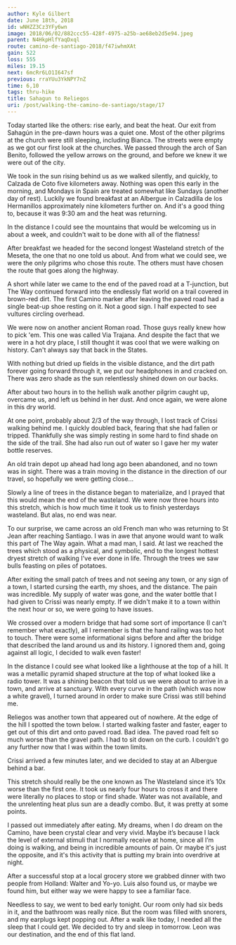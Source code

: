 ```yaml
---
author: Kyle Gilbert
date: June 18th, 2018
id: wNHZZ3Cz3YFy6wn
image: 2018/06/02/882ccc55-428f-4975-a25b-ae68eb2d5e94.jpeg
parent: N4HkpHlfYaqDxql
route: camino-de-santiago-2018/f47iwhmXAt
gain: 522
loss: 555
miles: 19.15
next: 6mcRr6LO1I647sf
previous: rraYUu3YkNPY7nZ
time: 6,10
tags: thru-hike
title: Sahagun to Reliegos
uri: /post/walking-the-camino-de-santiago/stage/17
---
```


<Stats />

<Route />

Today started like the others: rise early, and beat the heat. Our exit
from Sahagún in the pre-dawn hours was a quiet one. Most of the other pilgrims
at the church were still sleeping, including Bianca. The streets were empty as
we got our first look at the churches. We passed through the arch of San
Benito, followed the yellow arrows on the ground, and before we knew it we were
out of the city.

We took in the sun rising behind us as we walked silently, and quickly, to
Calzada de Coto five kilometers away. Nothing was open this early in the
morning, and Mondays in Spain are treated somewhat like Sundays (another day of
rest). Luckily we found breakfast at an Albergue in Calzadilla de los
Hermanillos approximately nine kilometers further on. And it's a good thing to,
because it was 9:30 am and the heat was returning.

In the distance I could see the mountains that would be welcoming us in about a
week, and couldn't wait to be done with all of the flatness!

After breakfast we headed for the second longest Wasteland stretch of the
Meseta, the one that no one told us about. And from what we could see, we were
the only pilgrims who chose this route. The others must have chosen the route
that goes along the highway.

A short while later we came to the end of the paved road at a T-junction, but
The Way continued forward into the endlessly flat world on a trail covered in
brown-red dirt. The first Camino marker after leaving the paved road had a
single beat-up shoe resting on it. Not a good sign. I half expected to see
vultures circling overhead.

We were now on another ancient Roman road. Those guys really knew how to
pick 'em. This one was called Via Trajana. And despite the fact that we were in
a hot dry place, I still thought it was cool that we were walking on history.
Can't always say that back in the States.

With nothing but dried up fields in the visible distance, and the dirt path
forever going forward through it, we put our headphones in and cracked on.
There was zero shade as the sun relentlessly shined down on our backs.

After about two hours in to the hellish walk another pilgrim caught up, overcame
us, and left us behind in her dust. And once again, we were alone in this dry
world.

At one point, probably about 2/3 of the way through, I lost track of Crissi
walking behind me. I quickly doubled back, fearing that she had fallen or
tripped. Thankfully she was simply resting in some hard to find shade on the
side of the trail. She had also run out of water so I gave her my water bottle
reserves.

An old train depot up ahead had long ago been abandoned, and no town was in
sight. There was a train moving in the distance in the direction of our travel,
so hopefully we were getting close...

Slowly a line of trees in the distance began to materialize, and I prayed that
this would mean the end of the wasteland. We were now three hours into this
stretch, which is how much time it took us to finish yesterdays wasteland. But
alas, no end was near.

To our surprise, we came across an old French man who was returning to St Jean
after reaching Santiago. I was in awe that anyone would want to walk this part
of The Way again. What a mad man, I said. At last we reached the trees which
stood as a physical, and symbolic, end to the longest hottest dryest stretch of
walking I've ever done in life. Through the trees we saw bulls feasting on
piles of potatoes.

After exiting the small patch of trees and not seeing any town, or any sign of a
town, I started cursing the earth, my shoes, and the distance. The pain was
incredible. My supply of water was gone, and the water bottle that I had given
to Crissi was nearly empty. If we didn't make it to a town within the next hour
or so, we were going to have issues.

We crossed over a modern bridge that had some sort of importance (I can't
remember what exactly), all I remember is that the hand railing was too hot to
touch. There were some informational signs before and after the bridge that
described the land around us and its history. I ignored them and, going against
all logic, I decided to walk even faster!

In the distance I could see what looked like a lighthouse at the top of a hill.
It was a metallic pyramid shaped structure at the top of what looked like a
radio tower. It was a shining beacon that told us we were about to arrive in a
town, and arrive at sanctuary. With every curve in the path (which was now a
white gravel), I turned around in order to make sure Crissi was still behind
me.

Reliegos was another town that appeared out of nowhere. At the edge of the hill
I spotted the town below. I started walking faster and faster, eager to get out
of this dirt and onto paved road. Bad idea. The paved road felt so much worse
than the gravel path. I had to sit down on the curb. I couldn't go any further
now that I was within the town limits.

Crissi arrived a few minutes later, and we decided to stay at an Albergue behind
a bar.

This stretch should really be the one known as The Wasteland since it’s 10x
worse than the first one. It took us nearly four hours to cross it and there
were literally no places to stop or find shade. Water was not available, and
the unrelenting heat plus sun are a deadly combo. But, it was pretty at some
points.

I passed out immediately after eating. My dreams, when I do dream on the Camino,
have been crystal clear and very vivid. Maybe it’s because I lack the level of
external stimuli that I normally receive at home, since all I’m doing is
walking, and being in incredible amounts of pain. Or maybe it's just the
opposite, and it's this activity that is putting my brain into overdrive at
night.

After a successful stop at a local grocery store we grabbed dinner with two
people from Holland: Walter and Yo-yo. Luis also found us, or maybe we found
him, but either way we were happy to see a familiar face.

Needless to say, we went to bed early tonight. Our room only had six beds in it,
and the bathroom was really nice. But the room was filled with snorers, and my
earplugs kept popping out. After a walk like today, I needed all the sleep that
I could get. We decided to try and sleep in tomorrow. Leon was our destination,
and the end of this flat land.

